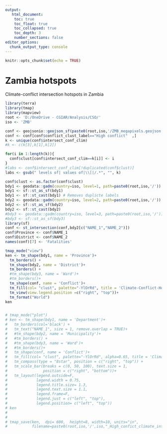 ```yaml
---
output: 
   html_document:
    toc: true
    toc_float: true
    toc_collapsed: true
    toc_depth: 3
    number_sections: false
editor_options: 
  chunk_output_type: console
---
```


```r
knitr::opts_chunk$set(echo = TRUE)
```

# Zambia hotspots

Climate-conflict intersection hotspots in Zambia

```r
library(terra)
library(tmap)
library(mapview)
root <- 'D:/OneDrive - CGIAR/Analysis/CSO/'
iso <- 'ZMB'

conf <- geojsonio::geojson_sf(paste0(root,iso,'/ZMB_megapixels.geojson'))
conf <- conf[conf$conflict_clust_label=="High conflict"  ,]
k <- unique(conf$intersect_conf_clim)
#k <- c(k[3],k[1],k[2])

for(i in 1:length(k)){
  conf$clust[conf$intersect_conf_clim==k[i]] <- i
}
#labs <- conf$intersect_conf_clim[!duplicated(conf$clust)]
labs <- gsub(" levels of| values of|\\[|/.*", "", k)

conf$clust <- as.factor(conf$clust)
bdy1 <- geodata::gadm(country=iso, level=1, path=paste0(root,iso,'/'))
bdy1 <- sf::st_as_sf(bdy1)
bdy1 <- sf::st_cast(bdy1) # Removes duplicte labels
bdy2 <- geodata::gadm(country=iso, level=2, path=paste0(root,iso,'/'))
bdy2 <- sf::st_as_sf(bdy2) 
bdy2 <- sf::st_cast(bdy2)
#bdy3 <- geodata::gadm(country=iso, level=3, path=paste0(root,iso,'/'))
#bdy3 <- sf::st_as_sf(bdy3)
library(sf)
conf <- st_intersection(conf,bdy2[c("NAME_1","NAME_2")])
conf$Province <- conf$NAME_1
conf$District <- conf$NAME_2
names(conf)[7] <- 'Fatalities' 

tmap_mode("view")
ken <- tm_shape(bdy1, name = 'Province')+
  tm_borders() +
  tm_shape(bdy2, name = 'District')+
  tm_borders() +
  #tm_shape(bdy3, name = 'Ward')+
  #tm_borders()+
  tm_shape(conf, name = 'Conflict')+
  tm_fill(col= "clust", palette="-YlOrRd", title = 'Climate-Conflict-Hotspots', labels=labs, popup.vars=c("Province","District", "Fatalities", "climvar_medn_prec", "climvar_NDWS_median"))+
  tm_view(view.legend.position =c("right", "top"))+
  tm_format("World")
ken 


# tmap_mode("plot")
# ken <- tm_shape(bdy1, name = 'Department')+
#   tm_borders(col='black') +
#   tm_text("NAME_1", size = 1, remove.overlap = TRUE)+ 
#   #tm_shape(bdy2, name = 'Municipality')+
#   #tm_borders() +
#   #tm_shape(bdy3, name = 'Ward')+
#   #tm_borders()+
#   tm_shape(conf, name = 'Conflict')+
#   tm_fill(col= "clust", palette="-YlOrRd", alpha=0.65, title = 'Climate-conflict hotspots', labels=labs)+
#   tm_compass(type = "8star", position = c("right", "top")) +
#   tm_scale_bar(breaks = c(0, 50, 100), text.size = 1, 
#                position = c("right", "bottom"))+
#   tm_layout(legend.outside=F,
#             legend.width = 0.75,
#             legend.title.size= 1.3,
#             legend.text.size = 1.1,
#             legend.frame=F,
#             legend.just = c("left", "top"),
#             legend.position= c("left", "top"))
# ken 
# 
# 
# tmap_save(ken,  dpi= 600,  height=8, width=10, units="in",
#           filename=paste0(root,iso,'/',iso,"_High_confict_climate_intersection.png"))

```


